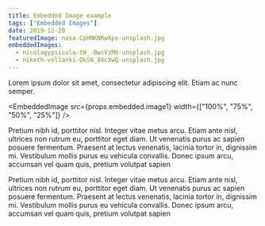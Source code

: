 ```yaml
---
title: Embedded Image example
tags: ["Embedded Images"]
date: 2019-12-20
featuredImage: nasa-CpHNKNRwXps-unsplash.jpg
embeddedImages:
  - nicolagypsicola-tW_-BwcVzM0-unsplash.jpg
  - niketh-vellanki-QkSN_8XcXwQ-unsplash.jpg
---
```



Lorem ipsum dolor sit amet, consectetur adipiscing elit. Etiam ac nunc semper.

<EmbeddedImage
  src={props.embedded.image1}
  width={["100%", "75%", "50%", "25%"]}
/>

Pretium nibh id, porttitor nisl. Integer vitae metus arcu. Etiam ante nisl, ultrices non rutrum eu, porttitor eget diam. Ut venenatis purus ac sapien posuere fermentum. Praesent at lectus venenatis, lacinia tortor in, dignissim mi. Vestibulum mollis purus eu vehicula convallis. Donec ipsum arcu, accumsan vel quam quis, pretium volutpat sapien

<EmbeddedImage
  src={props.embedded.image2}
  width="100%"
  justifyContent="center"
/>

Pretium nibh id, porttitor nisl. Integer vitae metus arcu. Etiam ante nisl, ultrices non rutrum eu, porttitor eget diam. Ut venenatis purus ac sapien posuere fermentum. Praesent at lectus venenatis, lacinia tortor in, dignissim mi. Vestibulum mollis purus eu vehicula convallis. Donec ipsum arcu, accumsan vel quam quis, pretium volutpat sapien
